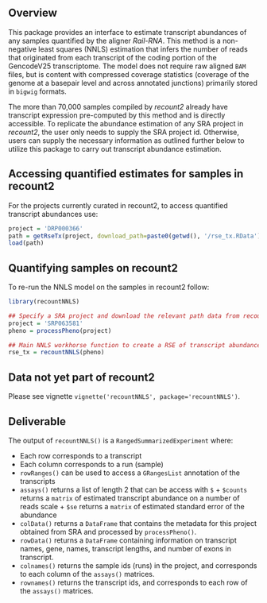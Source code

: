 ## Overview

This package provides an interface to estimate transcript abundances of any samples quantified by the aligner *Rail-RNA*. This method is a non-negative least squares (NNLS) estimation that infers the number of reads that originated from each transcript of the coding portion of the GencodeV25 transcriptome. The model does not require raw aligned `BAM` files, but is content with compressed coverage statistics (coverage of the genome at a basepair level and across annotated junctions) primarily stored in `bigwig` formats.

The more than 70,000 samples compiled by *recount2* already have transcript expression pre-computed by this method and is directly accessible. To replicate the abundance estimation of any SRA project in *recount2*, the user only needs to supply the SRA project id. Otherwise, users can supply the necessary information as outlined further below to utilize this package to carry out transcript abundance estimation.

## Accessing quantified estimates for samples in recount2

For the projects currently curated in recount2, to access quantified transcript abundances use:

```r
project = 'DRP000366'
path = getRseTx(project, download_path=paste0(getwd(), '/rse_tx.RData'))
load(path)
```

## Quantifying samples on recount2

To re-run the NNLS model on the samples in recount2 follow:

```r
library(recountNNLS)

## Specify a SRA project and download the relevant path data from recount2
project = 'SRP063581'
pheno = processPheno(project)

## Main NNLS workhorse function to create a RSE of transcript abundance
rse_tx = recountNNLS(pheno)

```
## Data not yet part of recount2

Please see vignette `vignette('recountNNLS', package='recountNNLS')`.

## Deliverable

The output of `recountNNLS()` is a `RangedSummarizedExperiment` where:

* Each row corresponds to a transcript
* Each column corresponds to a run (sample)
* `rowRanges()` can be used to access a `GRangesList` annotation of the transcripts
* `assays()` returns a list of length 2 that can be access with `$`
      + `$counts` returns a `matrix` of estimated transcript abundance on a number of reads scale
      + `$se` returns a `matrix` of estimated standard error of the abundance
* `colData()` returns a `DataFrame` that contains the metadata for this project obtained from SRA and processed by `processPheno()`.
* `rowData()` returns a `DataFrame` containing information on transcript names, gene, names, transcript lengths, and number of exons in transcript.
* `colnames()` returns the sample ids (runs) in the project, and corresponds to each column of the `assays()` matrices.
* `rownames()` returns the transcript ids, and corresponds to each row of the `assays()` matrices.
